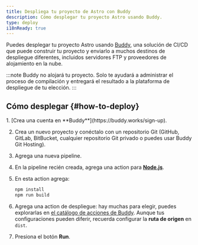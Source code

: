 ```yaml
---
title: Despliega tu proyecto de Astro con Buddy
description: Cómo desplegar tu proyecto Astro usando Buddy.
type: deploy
i18nReady: true
---
```


Puedes desplegar tu proyecto Astro usando [Buddy](https://buddy.works/), una solución de CI/CD que puede construir tu proyecto y enviarlo a muchos destinos de despliegue diferentes, incluidos servidores FTP y proveedores de alojamiento en la nube.

:::note
Buddy no alojará tu proyecto. Solo te ayudará a administrar el proceso de compilación y entregará el resultado a la plataforma de despliegue de tu elección.
:::

## Cómo desplegar \{#how-to-deploy\}

<Steps>
1. [Crea una cuenta en **Buddy**](https://buddy.works/sign-up).

2. Crea un nuevo proyecto y conéctalo con un repositorio Git (GitHub, GitLab, BitBucket, cualquier repositorio Git privado o puedes usar Buddy Git Hosting).

3. Agrega una nueva pipeline.

4. En la pipeline recién creada, agrega una action para **[Node.js](https://buddy.works/actions/node-js)**.

5. En esta action agrega:

   ```bash
   npm install
   npm run build
   ```

6. Agrega una action de despliegue: hay muchas para elegir, puedes explorarlas en [el catálogo de acciones de Buddy](https://buddy.works/actions). Aunque tus configuraciones pueden diferir, recuerda configurar la **ruta de origen** en `dist`.

7. Presiona el botón **Run**.
</Steps>
